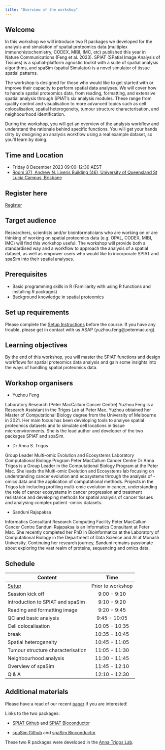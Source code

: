 ```yaml
---
title: "Overview of the workshop"
---
```


## Welcome

In this workshop we will introduce two R packages we developed for the analysis and simulation of spatial proteomics data (multiplex immunohistochemistry, CODEX, MIBI, IMC, etc) published this year in Nature Communications (Feng et al. 2023). SPIAT (SPatial Image Analysis of Tissues) is a spatial-platform agnostic toolkit with a suite of spatial analysis algorithms, and spaSim (spatial Simulator) is a novel simulator of tissue spatial patterns.

The workshop is designed for those who would like to get started with or improve their capacity to perform spatial data analyses. We will cover how to handle spatial proteomics data, from reading, formatting, and extensive spatial analysis through SPIAT's six analysis modules. These range from quality control and visualisation to more advanced topics such as cell colocalisation, spatial heterogeneity, tumour structure characterisation, and neighbourhood identification.

During the workshop, you will get an overview of the analysis workflow and understand the rationale behind specific functions. You will get your hands dirty by designing an analysis workflow using a real example dataset, so you'll learn by doing.

## Time and Location

-   Friday 8 December 2023 09:00-12:30 AEST
-   [Room 371, Andrew N. Liveris Building (46), University of Queensland St Lucia Campus, Brisbane](https://tinyurl.com/uq46-371)

## Register here

[Register](https://www.eventbrite.com.au/e/spatial-analysis-with-spiat-and-spasim-tickets-744696897467)

## Target audience

Researchers, scientists and/or bioinformaticians who are working on or are thinking of working on spatial proteomics data (e.g. OPAL, CODEX, MIBI, IMC) will find this workshop useful. The workshop will provide both a standardised way and a workflow to approach the analysis of a spatial dataset, as well as empower users who would like to incorporate SPIAT and spaSim into their spatial analyses.

## Prerequisites

-   Basic programming skills in R (Familiarity with using R functions and installing R packages)
-   Background knowledge in spatial proteomics

## Set up requirements

Please complete the [Setup Instructions](Setup.html) before the course. If you have any trouble, please get in contact with us ASAP (yuzhou.feng\@petermac.org).

## Learning objectives

By the end of this workshop, you will master the SPIAT functions and design workflows for spatial proteomics data analysis and gain some insights into the ways of handling spatial proteomics data.

## Workshop organisers

-   Yuzhou Feng

Laboratory Research (Peter MacCallum Cancer Centre) Yuzhou Feng is a Research Assistant in the Trigos Lab at Peter Mac. Yuzhou obtained her Master of Computational Biology degree from the University of Melbourne in 2021. Her main focus has been developing tools to analyse spatial proteomics datasets and to simulate cell locations in tissue microenvironments. She is the lead author and developer of the two packages SPIAT and spaSim.

-   Dr Anna S. Trigos

Group Leader Multi-omic Evolution and Ecosystems Laboratory Computational Biology Program Peter MacCallum Cancer Centre Dr Anna Trigos is a Group Leader in the Computational Biology Program at the Peter Mac. She leads the Multi-omic Evolution and Ecosystems lab focusing on understanding cancer evolution and ecosystems through the analysis of -omics data and the application of computational methods. Projects in the Trigos lab including profiling multi-omic evolution in cancer, understanding the role of cancer ecosystems in cancer progression and treatment resistance and developing methods for spatial analysis of cancer tissues and analysing complex patient -omics datasets.

-   Sanduni Rajapaksa

Informatics Consultant Research Computing Facility Peter MacCallum Cancer Centre Sanduni Rajapaksa is an Informatics Consultant at Peter Mac. She recently completed her PhD in Bioinformatics at the Laboratory of Computational Biology in the Department of Data Science and AI at Monash University. Continuing her research journey, Sanduni remains passionate about exploring the vast realm of proteins, sequencing and omics data.

## Schedule

| Content                           |       Time        |
|-----------------------------------|:-----------------:|
| [Setup](Setup.html)               | Prior to workshop |
| Session kick off                  |    9:00 - 9:10    |
| Introduction to SPIAT and spaSim  |    9:10 - 9:20    |
| Reading and formatting image      |    9:20 - 9:45    |
| QC and basic analysis             |   9:45 - 10:05    |
| Cell colocalisation               |   10:05 - 10:35   |
| break                             |   10:35 - 10:45   |
| Spatial heterogeneity             |   10:45 - 11:05   |
| Tumour structure characterisation |   11:05 - 11:30   |
| Neighbourhood analysis            |   11:30 - 11:45   |
| Overview of spaSim                |   11:45 - 12:10   |
| Q & A                             |   12:10 - 12:30   |

## Additional materials

Please have a read of our recent [paper](10.1038/s41467-023-37822-0) if you are interested!

Links to the two packages:

-   [SPIAT Github](https://github.com/TrigosTeam/SPIAT) and [SPIAT Bioconductor](https://bioconductor.org/packages/release/bioc/html/SPIAT.html)

-   [spaSim Github](https://github.com/TrigosTeam/spaSim) and [spaSim Bioconductor](https://bioconductor.org/packages/release/bioc/html/spaSim.html)

These two R packages were developed in the [Anna Trigos Lab](https://www.petermac.org/research/research-programs-and-labs/computational-biology-program/anna-trigos-lab).
